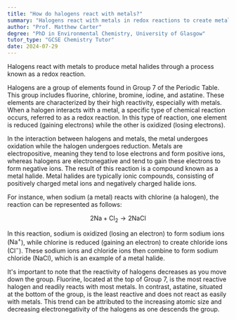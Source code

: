 ```yaml
---
title: "How do halogens react with metals?"
summary: "Halogens react with metals in redox reactions to create metal halides."
author: "Prof. Matthew Carter"
degree: "PhD in Environmental Chemistry, University of Glasgow"
tutor_type: "GCSE Chemistry Tutor"
date: 2024-07-29
---
```


Halogens react with metals to produce metal halides through a process known as a redox reaction.

Halogens are a group of elements found in Group 7 of the Periodic Table. This group includes fluorine, chlorine, bromine, iodine, and astatine. These elements are characterized by their high reactivity, especially with metals. When a halogen interacts with a metal, a specific type of chemical reaction occurs, referred to as a redox reaction. In this type of reaction, one element is reduced (gaining electrons) while the other is oxidized (losing electrons).

In the interaction between halogens and metals, the metal undergoes oxidation while the halogen undergoes reduction. Metals are electropositive, meaning they tend to lose electrons and form positive ions, whereas halogens are electronegative and tend to gain these electrons to form negative ions. The result of this reaction is a compound known as a metal halide. Metal halides are typically ionic compounds, consisting of positively charged metal ions and negatively charged halide ions.

For instance, when sodium (a metal) reacts with chlorine (a halogen), the reaction can be represented as follows:

$$
2 \text{Na} + \text{Cl}_2 \rightarrow 2 \text{NaCl}
$$

In this reaction, sodium is oxidized (losing an electron) to form sodium ions ($\text{Na}^+$), while chlorine is reduced (gaining an electron) to create chloride ions ($\text{Cl}^-$). These sodium ions and chloride ions then combine to form sodium chloride ($\text{NaCl}$), which is an example of a metal halide.

It's important to note that the reactivity of halogens decreases as you move down the group. Fluorine, located at the top of Group 7, is the most reactive halogen and readily reacts with most metals. In contrast, astatine, situated at the bottom of the group, is the least reactive and does not react as easily with metals. This trend can be attributed to the increasing atomic size and decreasing electronegativity of the halogens as one descends the group.
    